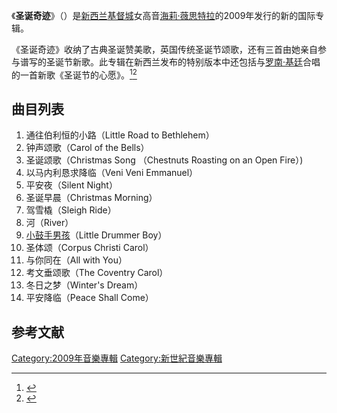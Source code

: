 {{Expand language|1=en|time=2022-05-09T11:01:00+00:00}}
{{Infobox album
| Name = 圣诞奇迹
| Type = [[錄音室專輯|錄音室專輯]]
| Artist = [[海莉·薇思特拉|海莉·薇思特拉]]
| Cover =
| Released = 2009
| Recorded =
| Genre = [[古典音乐|古典音乐]]、[[流行音乐|流行音乐]]
| Length =
| Label = [[迪卡唱片公司|迪卡唱片公司]]，[[环球音乐|环球音乐]]
| Producer =
| Reviews =
| Last album = ''[[宝贝|宝贝]]''（''Treasure''）<br/>（2005）
| This album = ''圣诞奇迹''（''Christmas Magic''）<br />（2007）
| Next album = ''天堂''（''Paradiso''）<br />（2011）
}}

《'''圣诞奇迹'''》（{{lang-en|''Christmas Magic''}}）是[[新西兰|新西兰]][[基督城|基督城]]女高音[[海莉·薇思特拉|海莉·薇思特拉]]的2009年发行的新的国际专辑。

《圣诞奇迹》收纳了古典圣诞赞美歌，英国传统圣诞节颂歌，还有三首由她亲自参与谱写的圣诞节新歌。此专辑在新西兰发布的特别版本中还包括与[[罗南·基廷|罗南·基廷]]合唱的一首新歌《圣诞节的心愿》。<ref>{{Cite web |url=http://www.marbecks.co.nz/detail/index.lsd?catalogID=490195 |title=存档副本 |accessdate=2011-04-23 |archive-date=2011-07-21 |archive-url=https://web.archive.org/web/20110721084732/http://www.marbecks.co.nz/detail/index.lsd?catalogID=490195 |dead-url=no }}</ref><ref>{{Cite web |url=http://www.hayley-westenra-international.com/content/hwi-archives-1996-2009 |title=存档副本 |accessdate=2011-04-23 |archive-date=2012-09-05 |archive-url=https://archive.is/20120905074047/http://www.hayley-westenra-international.com/content/hwi-archives-1996-2009 |dead-url=no }}</ref>

==曲目列表==
#通往伯利恒的小路（Little Road to Bethlehem）
#钟声颂歌（Carol of the Bells）
#圣诞颂歌（Christmas Song （Chestnuts Roasting on an Open Fire）)
#以马内利恳求降临（Veni Veni Emmanuel）
#平安夜（Silent Night）
#圣诞早晨（Christmas Morning）
#驾雪橇（Sleigh Ride）
#河（River）
#[[小鼓手男孩|小鼓手男孩]]（Little Drummer Boy）
#圣体颂（Corpus Christi Carol）
#与你同在（All with You）
#考文垂颂歌（The Coventry Carol）
#冬日之梦（Winter's Dream）
#平安降临（Peace Shall Come）

==参考文献==
{{reflist}}

[[Category:2009年音樂專輯|Category:2009年音樂專輯]]
[[Category:新世紀音樂專輯|Category:新世紀音樂專輯]]
